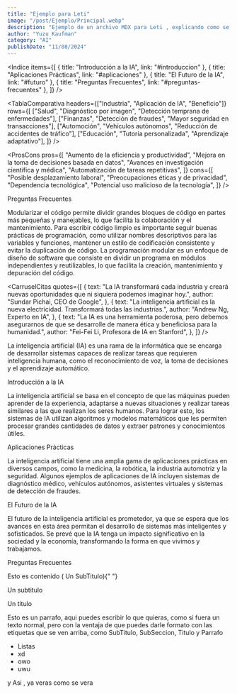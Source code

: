 ```yaml
---
title: "Ejemplo para Leti"
image: "/post/Ejemplo/Principal.webp"
description: "Ejemplo de un archivo MDX para Leti , explicando como se usa y como se estructura y como se ve"
author: "Yuzu Kaufman"
category: "AI"
publishDate: "11/08/2024"
---
```


<Indice
  items={[
    { title: "Introducción a la IA", link: "#introduccion" },
    { title: "Aplicaciones Prácticas", link: "#aplicaciones" },
    { title: "El Futuro de la IA", link: "#futuro" },
    { title: "Preguntas Frecuentes", link: "#preguntas-frecuentes" },
  ]}
/>

<TablaComparativa
  headers={["Industria", "Aplicación de IA", "Beneficio"]}
  rows={[
    ["Salud", "Diagnóstico por imagen", "Detección temprana de enfermedades"],
    ["Finanzas", "Detección de fraudes", "Mayor seguridad en transacciones"],
    ["Automoción", "Vehículos autónomos", "Reducción de accidentes de tráfico"],
    ["Educación", "Tutoría personalizada", "Aprendizaje adaptativo"],
  ]}
/>

<Divider />

<ProsCons
  pros={[
    "Aumento de la eficiencia y productividad",
    "Mejora en la toma de decisiones basada en datos",
    "Avances en investigación científica y médica",
    "Automatización de tareas repetitivas",
  ]}
  cons={[
    "Posible desplazamiento laboral",
    "Preocupaciones éticas y de privacidad",
    "Dependencia tecnológica",
    "Potencial uso malicioso de la tecnología",
  ]}
/>

<Divider />

<SubTitulo id=""> Preguntas Frecuentes </SubTitulo>

<Accordion title="¿Por qué es importante modularizar?">
  <Parrafo>
    Modularizar el código permite dividir grandes bloques de código en partes
    más pequeñas y manejables, lo que facilita la colaboración y el
    mantenimiento.
  </Parrafo>
</Accordion>

<Accordion title="¿Como escribir coidgo limpio?">
  <Parrafo className="justify-normal italic">
    Para escribir código limpio es importante seguir buenas prácticas de
    programación, como utilizar nombres descriptivos para las variables y
    funciones, mantener un estilo de codificación consistente y evitar la
    duplicación de código.
  </Parrafo>
</Accordion>

<Accordion title="¿Qué es la programación modular?">
  <Parrafo>
    La programación modular es un enfoque de diseño de software que consiste en
    dividir un programa en módulos independientes y reutilizables, lo que
    facilita la creación, mantenimiento y depuración del código.
  </Parrafo>
</Accordion>

<Divider />

<CarruselCitas
  quotes={[
    {
      text: "La IA transformará cada industria y creará nuevas oportunidades que ni siquiera podemos imaginar hoy.",
      author: "Sundar Pichai, CEO de Google",
    },
    {
      text: "La inteligencia artificial es la nueva electricidad. Transformará todas las industrias.",
      author: "Andrew Ng, Experto en IA",
    },
    {
      text: "La IA es una herramienta poderosa, pero debemos asegurarnos de que se desarrolle de manera ética y beneficiosa para la humanidad.",
      author: "Fei-Fei Li, Profesora de IA en Stanford",
    },
  ]}
/>

<Parrafo>
  La inteligencia artificial (IA) es una rama de la informática que se encarga
  de desarrollar sistemas capaces de realizar tareas que requieren inteligencia
  humana, como el reconocimiento de voz, la toma de decisiones y el aprendizaje
  automático.
</Parrafo>

<SubTitulo id="introduccion">Introducción a la IA</SubTitulo>

<Parrafo>
  La inteligencia artificial se basa en el concepto de que las máquinas pueden
  aprender de la experiencia, adaptarse a nuevas situaciones y realizar tareas
  similares a las que realizan los seres humanos. Para lograr esto, los sistemas
  de IA utilizan algoritmos y modelos matemáticos que les permiten procesar
  grandes cantidades de datos y extraer patrones y conocimientos útiles.
</Parrafo>

<SubSeccion id="aplicaciones">Aplicaciones Prácticas</SubSeccion>

<Parrafo>
  La inteligencia artificial tiene una amplia gama de aplicaciones prácticas en
  diversos campos, como la medicina, la robótica, la industria automotriz y la
  seguridad. Algunos ejemplos de aplicaciones de IA incluyen sistemas de
  diagnóstico médico, vehículos autónomos, asistentes virtuales y sistemas de
  detección de fraudes.
</Parrafo>

<SubSeccion id="futuro">El Futuro de la IA</SubSeccion>

<Parrafo>
  El futuro de la inteligencia artificial es prometedor, ya que se espera que
  los avances en esta área permitan el desarrollo de sistemas más inteligentes y
  sofisticados. Se prevé que la IA tenga un impacto significativo en la sociedad
  y la economía, transformando la forma en que vivimos y trabajamos.
</Parrafo>

<Divider />

<SubTitulo id=""> Preguntas Frecuentes </SubTitulo>

<SubTitulo id="preguntas-frecuentes">
  Esto es contenido ( Un SubTitulo){" "}
</SubTitulo>

<SubSeccion> Un subtitulo </SubSeccion>

<Titulo> Un titulo </Titulo>

<Parrafo>

Esto es un parrafo, aqui puedes escribir lo que quieras, como si fuera un texto normal, pero con la ventaja de que puedes darle formato con las etiquetas que se ven arriba, como SubTitulo, SubSeccion, Titulo y Parrafo

</Parrafo>

- Listas
- xd
- owo
- uwu

<Parrafo>y Asi , ya veras como se vera</Parrafo>
